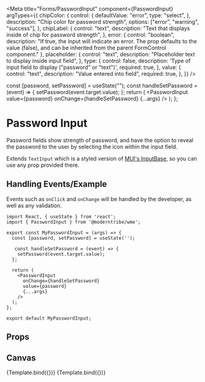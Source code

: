 
<Meta
  title="Forms/PasswordInput"
  component={PasswordInput}
  argTypes={{
    chipColor: {
      control: {
        defaultValue: "error",
        type: "select",
      },
      description: "Chip color for password strength",
      options: ["error", "warning", "success"],
    },
    chipLabel: {
      control: "text",
      description: "Text that displays inside of chip for password strength",
    },
    error: {
      control: "boolean",
      description: "If true, the input will indicate an error. The prop defaults to the value (false), and can be inherited from the parent FormControl component."
    },
    placeholder: {
      control: "text",
      description: "Placeholder text to display inside input field",
    },
    type: {
      control: false,
      description: 'Type of input field to display ("password" or "text")',
      required: true,
    },
    value: {
      control: "text",
      description: "Value entered into field",
      required: true,
    },
  }}
/>

  const [password, setPassword] = useState("");
  const handleSetPassword = (event) => {
    setPassword(event.target.value);
  };
  return (
    <PasswordInput value={password} onChange={handleSetPassword} {...args} />
  );
};

# Password Input

Password fields show strength of password, and have the option to reveal the password to the user by selecting the icon within the input field.

Extends `TextInput` which is a styled version of <a href="https://mui.com/material-ui/api/input-base/" target="_blank">MUI's InputBase</a>, so you can use any prop provided there.

## Handling Events/Example

Events such as `onClick` and `onChange` will be handled by the developer, as well as any validation.

```
import React, { useState } from 'react';
import { PasswordInput } from '@moderntribe/wme';

export const MyPasswordInput = (args) => {
  const [password, setPassword] = useState('');

   const handleSetPassword = (event) => {
    setPassword(event.target.value);
  };

  return (
    <PasswordInput
      onChange={handleSetPassword}
      value={password}
      {...args}
    />
  );
};

export default MyPasswordInput;
```

## Props

<ArgsTable story="." />

## Canvas

<Canvas>
  <Story name="Base">{Template.bind({})}</Story>
  <Story
    name="Chip"
    args={{
      chipColor: "error",
      chipLabel: "weak",
      value: "password",
    }}
  >
    {Template.bind({})}
  </Story>
</Canvas>
